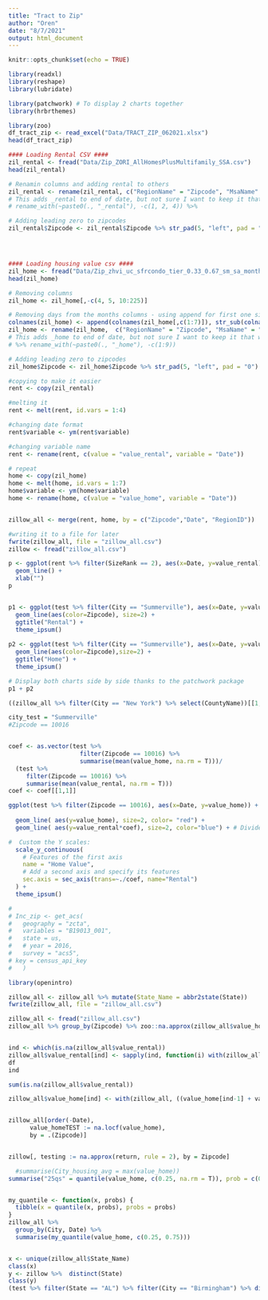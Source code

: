```yaml
---
title: "Tract to Zip"
author: "Oren"
date: "8/7/2021"
output: html_document
---
```


```r
knitr::opts_chunk$set(echo = TRUE)
```


```r
library(readxl)
library(reshape)
library(lubridate)

library(patchwork) # To display 2 charts together
library(hrbrthemes)

library(zoo)
df_tract_zip <- read_excel("Data/TRACT_ZIP_062021.xlsx")
head(df_tract_zip)
```

```r
#### Loading Rental CSV ####
zil_rental <- fread("Data/Zip_ZORI_AllHomesPlusMultifamily_SSA.csv")
head(zil_rental)

# Renamin columns and adding rental to others
zil_rental <- rename(zil_rental, c("RegionName" = "Zipcode", "MsaName" = "City_Name"))
# This adds _rental to end of date, but not sure I want to keep it that way
# rename_with(~paste0(., "_rental"), -c(1, 2, 4)) %>% 

# Adding leading zero to zipcodes
zil_rental$Zipcode <- zil_rental$Zipcode %>% str_pad(5, "left", pad = "0")




#### Loading housing value csv ####
zil_home <- fread("Data/Zip_zhvi_uc_sfrcondo_tier_0.33_0.67_sm_sa_month.csv")
head(zil_home)

# Removing columns
zil_home <- zil_home[,-c(4, 5, 10:225)]

# Removing days from the months columns - using append for first one since I was having difficulty just renaming those columns
colnames(zil_home) <- append(colnames(zil_home[,c(1:7)]), str_sub(colnames(zil_home[,c(8:97)]), start = 1, end = 7))
zil_home <- rename(zil_home,  c("RegionName" = "Zipcode", "MsaName" = "City_Name"))
# This adds _home to end of date, but not sure I want to keep it that way
# %>% rename_with(~paste0(., "_home"), -c(1:9))

# Adding leading zero to zipcodes
zil_home$Zipcode <- zil_home$Zipcode %>% str_pad(5, "left", pad = "0")


```


```r
#copying to make it easier
rent <- copy(zil_rental)

#melting it
rent <- melt(rent, id.vars = 1:4)

#changing date format
rent$variable <- ym(rent$variable)

#changing variable name
rent <- rename(rent, c(value = "value_rental", variable = "Date"))

# repeat
home <- copy(zil_home)
home <- melt(home, id.vars = 1:7)
home$variable <- ym(home$variable)
home <- rename(home, c(value = "value_home", variable = "Date"))


zillow_all <- merge(rent, home, by = c("Zipcode","Date", "RegionID"))

#writing it to a file for later
fwrite(zillow_all, file = "zillow_all.csv")
zillow <- fread("zillow_all.csv")
```



```r

p <- ggplot(rent %>% filter(SizeRank == 2), aes(x=Date, y=value_rental)) +
  geom_line() + 
  xlab("")
p


p1 <- ggplot(test %>% filter(City == "Summerville"), aes(x=Date, y=value_rental)) +
  geom_line(aes(color=Zipcode), size=2) +
  ggtitle("Rental") +
  theme_ipsum()
  
p2 <- ggplot(test %>% filter(City == "Summerville"), aes(x=Date, y=value_home)) +
  geom_line(aes(color=Zipcode),size=2) +
  ggtitle("Home") +
  theme_ipsum()

# Display both charts side by side thanks to the patchwork package
p1 + p2

```

```r
((zillow_all %>% filter(City == "New York") %>% select(CountyName))[[1,1]])
```



```r
city_test = "Summerville"
#Zipcode == 10016


coef <- as.vector(test %>% 
                    filter(Zipcode == 10016) %>% 
                    summarise(mean(value_home, na.rm = T)))/
  (test %>% 
     filter(Zipcode == 10016) %>% 
     summarise(mean(value_rental, na.rm = T)))
coef <- coef[[1,1]]

ggplot(test %>% filter(Zipcode == 10016), aes(x=Date, y=value_home)) +
  
  geom_line( aes(y=value_home), size=2, color= "red") + 
  geom_line( aes(y=value_rental*coef), size=2, color="blue") + # Divide by 10 to get the same range than the temperature

#  Custom the Y scales:
  scale_y_continuous(
    # Features of the first axis
    name = "Home Value",
    # Add a second axis and specify its features
    sec.axis = sec_axis(trans=~./coef, name="Rental")
  ) +
  theme_ipsum()
```


```r

# 
# Inc_zip <- get_acs(
#   geography = "zcta",
#   variables = "B19013_001",
#   state = us,
#   # year = 2016,
#   survey = "acs5",
# key = census_api_key
#   )


```

```r
library(openintro)

zillow_all <- zillow_all %>% mutate(State_Name = abbr2state(State))
fwrite(zillow_all, file = "zillow_all.csv")
```

```r

zillow_all <- fread("zillow_all.csv")
zillow_all %>% group_by(Zipcode) %>% zoo::na.approx(zillow_all$value_home) 


ind <- which(is.na(zillow_all$value_rental))
zillow_all$value_rental[ind] <- sapply(ind, function(i) with(zillow_all, mean(c(value_rental[i-1], value_rental[i+1]))))
df
ind

sum(is.na(zillow_all$value_rental))

zillow_all$value_home[ind] <- with(zillow_all, ((value_home[ind-1] + value_home[ind+1])/2))


zillow_all[order(-Date),
      value_homeTEST := na.locf(value_home),
      by = .(Zipcode)]


zillow[, testing := na.approx(return, rule = 2), by = Zipcode] 

```


```r
  #summarise(City_housing_avg = max(value_home))
summarise("25qs" = quantile(value_home, c(0.25, na.rm = T)), prob = c(0.25))


my_quantile <- function(x, probs) {
  tibble(x = quantile(x, probs), probs = probs)
}
zillow_all %>%
  group_by(City, Date) %>%
  summarise(my_quantile(value_home, c(0.25, 0.75)))


x <- unique(zillow_all$State_Name)
class(x)
y <- zillow %>%  distinct(State)
class(y)
(test %>% filter(State == "AL") %>% filter(City == "Birmingham") %>% distinct(Zipcode))[[1]]
```


